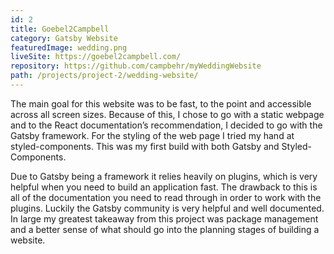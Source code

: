 ```yaml
---
id: 2
title: Goebel2Campbell
category: Gatsby Website
featuredImage: wedding.png
liveSite: https://goebel2campbell.com/
repository: https://github.com/campbehr/myWeddingWebsite
path: /projects/project-2/wedding-website/
---
```


The main goal for this website was to be fast, to the point and accessible across all screen sizes. Because of this, I chose to go with a static webpage and to the React documentation’s recommendation, I decided to go with the Gatsby framework. For the styling of the web page I tried my hand at styled-components. This was my first build with both Gatsby and Styled-Components.

Due to Gatsby being a framework it relies heavily on plugins, which is very helpful when you need to build an application fast. The drawback to this is all of the documentation you need to read through in order to work with the plugins. Luckily the Gatsby community is very helpful and well documented. In large my greatest takeaway from this project was package management and a better sense of what should go into the planning stages of building a website.
